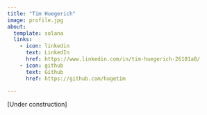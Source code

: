 ```yaml
---
title: "Tim Huegerich"
image: profile.jpg
about:
  template: solana
  links:
    - icon: linkedin
      text: LinkedIn
      href: https://www.linkedin.com/in/tim-huegerich-26101a8/
    - icon: github
      text: Github
      href: https://github.com/hugetim

---
```


[Under construction]
